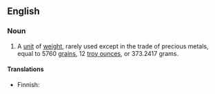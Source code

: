 ==English==
{{wikipedia|Troy weight}}

===Noun===
{{en-noun|head=[[troy]] [[pound]]}}

# A [[unit]] of [[weight]], rarely used except in the trade of precious metals, equal to 5760 [[grain]]s, 12 [[troy ounce|troy ounces]], or 373.2417 grams.

====Translations====
{{trans-top|unit}}
* Finnish: {{t|fi|troy-naula}}
{{trans-mid}}
{{trans-bottom}}
